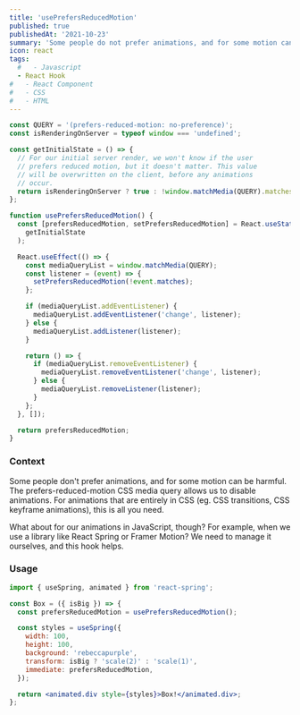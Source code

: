 ```yaml
---
title: 'usePrefersReducedMotion'
published: true
publishedAt: '2021-10-23'
summary: 'Some people do not prefer animations, and for some motion can be harmful. The prefers-reduced-motion CSS media query allows us to disable animations.'
icon: react
tags:
  #   - Javascript
  - React Hook
#   - React Component
#   - CSS
#   - HTML
---
```


<CodeBlock>

```JavaScript:usePrefersReducedMotion.js
const QUERY = '(prefers-reduced-motion: no-preference)';
const isRenderingOnServer = typeof window === 'undefined';

const getInitialState = () => {
  // For our initial server render, we won't know if the user
  // prefers reduced motion, but it doesn't matter. This value
  // will be overwritten on the client, before any animations
  // occur.
  return isRenderingOnServer ? true : !window.matchMedia(QUERY).matches;
};

function usePrefersReducedMotion() {
  const [prefersReducedMotion, setPrefersReducedMotion] = React.useState(
    getInitialState
  );

  React.useEffect(() => {
    const mediaQueryList = window.matchMedia(QUERY);
    const listener = (event) => {
      setPrefersReducedMotion(!event.matches);
    };

    if (mediaQueryList.addEventListener) {
      mediaQueryList.addEventListener('change', listener);
    } else {
      mediaQueryList.addListener(listener);
    }

    return () => {
      if (mediaQueryList.removeEventListener) {
        mediaQueryList.removeEventListener('change', listener);
      } else {
        mediaQueryList.removeListener(listener);
      }
    };
  }, []);

  return prefersReducedMotion;
}
```

</CodeBlock>

### Context

Some people don't prefer animations, and for some motion can be harmful. The prefers-reduced-motion CSS media query allows us to disable animations. For animations that are entirely in CSS (eg. CSS transitions, CSS keyframe animations), this is all you need.

What about for our animations in JavaScript, though? For example, when we use a library like React Spring or Framer Motion? We need to manage it ourselves, and this hook helps.

### Usage

<CodeBlock>

```jsx:prefersReducedMotionExample.jsx
import { useSpring, animated } from 'react-spring';

const Box = ({ isBig }) => {
  const prefersReducedMotion = usePrefersReducedMotion();

  const styles = useSpring({
    width: 100,
    height: 100,
    background: 'rebeccapurple',
    transform: isBig ? 'scale(2)' : 'scale(1)',
    immediate: prefersReducedMotion,
  });

  return <animated.div style={styles}>Box!</animated.div>;
};
```

</CodeBlock>
